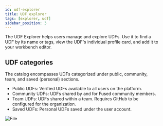 ```yaml
---
id: udf-explorer
title: UDF explorer
tags: [explorer, udf]
sidebar_position: 3
---
```



The UDF Explorer helps users manage and explore UDFs. Use it to find a UDF by its name or tags, view the UDF's individual profile card, and add it to your workbench editor.




## UDF categories

The catalog encompasses UDFs categorized under public, community, team, and saved (personal) sections.

- Public UDFs: Verified UDFs available to all users on the platform.
- Community UDFs: UDFs shared by and for Fused community members.
- Team UDFs: UDFs shared within a team. Requires GitHub to be configured for the organization.
- Saved UDFs: Personal UDFs saved under the user account.



<div style={{textAlign: 'center'}}>
<img src={ImgFe4} alt="File" style={{width: 600}} />
</div>